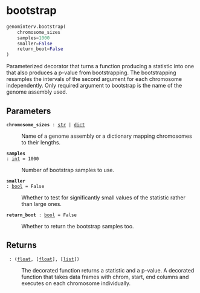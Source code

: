 # bootstrap { #genominterv.bootstrap }

```python
genominterv.bootstrap(
    chromosome_sizes
    samples=1000
    smaller=False
    return_boot=False
)
```

Parameterized decorator that turns a function producing a statistic into one that also
produces a p-value from bootstrapping. The bootstrapping resamples the
intervals of the second argument for each chromosome independently. Only
required argument to bootstrap is the name of the genome assembly used.

## Parameters {.doc-section .doc-section-parameters}

<code>[**chromosome_sizes**]{.parameter-name} [:]{.parameter-annotation-sep} [[str](`str`) \| [dict](`dict`)]{.parameter-annotation}</code>

:   Name of a genome assembly or a dictionary mapping chromosomes to their lengths.

<code>[**samples**]{.parameter-name} [:]{.parameter-annotation-sep} [[int](`int`)]{.parameter-annotation} [ = ]{.parameter-default-sep} [1000]{.parameter-default}</code>

:   Number of bootstrap samples to use.

<code>[**smaller**]{.parameter-name} [:]{.parameter-annotation-sep} [[bool](`bool`)]{.parameter-annotation} [ = ]{.parameter-default-sep} [False]{.parameter-default}</code>

:   Whether to test for significantly small values of the statistic rather than large ones.

<code>[**return_boot**]{.parameter-name} [:]{.parameter-annotation-sep} [[bool](`bool`)]{.parameter-annotation} [ = ]{.parameter-default-sep} [False]{.parameter-default}</code>

:   Whether to return the bootstrap samples too.

## Returns {.doc-section .doc-section-returns}

<code>[]{.parameter-name} [:]{.parameter-annotation-sep} [([float](`float`), \[[float](`float`)\], \[[list](`list`)\])]{.parameter-annotation}</code>

:   The decorated function returns a statistic and a p-value. A decorated function that takes data  frames with chrom, start, end columns and executes on each chromosome individually.